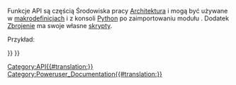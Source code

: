 <languages/>
<div class="mw-translate-fuzzy">
{{VeryImportantMessage|''(Listopad 2018)'' Arch API jest wymieniony w [https://www.freecadweb.org/api automatycznie generowanej dokumentacji API].}}
</div>

Funkcje API są częścią Środowiska pracy [[Arch_Workbench/pl|Architektura]] i mogą być używane w [[macros/pl|makrodefinicjach]] i z konsoli [[Python/pl|Python]] po zaimportowaniu modułu {{incode|Arch}}. Dodatek [[Reinforcement_Workbench/pl|Zbrojenie]] ma swoje własne [[Reinforcement_API/pl|skrypty]].

Przykład:
{{Code|code=
import FreeCAD, Draft, Arch

p1 = FreeCAD.Vector(0, 0, 0)
p2 = FreeCAD.Vector(2000, 0, 0)
baseline = Draft.makeLine(p1, p2)

Arch.makeWall(baseline, length=None, width=200, height=2000)
}}

{{BIM_Tools_navi{{#translation:}}}}
{{Userdocnavi{{#translation:}}}}
[[Category:API{{#translation:}}]]
[[Category:Poweruser_Documentation{{#translation:}}]]